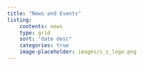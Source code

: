 ```yaml
---
title: "News and Events"
listing:
    contents: news
    type: grid
    sort: "date desc"
    categories: true
    image-placeholder: images/s_s_logo.png
---
```



